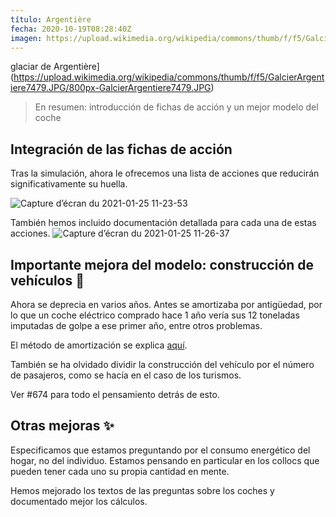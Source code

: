 ```yaml
---
título: Argentière
fecha: 2020-10-19T08:28:40Z
imagen: https://upload.wikimedia.org/wikipedia/commons/thumb/f/f5/GalcierArgentiere7479.JPG/800px-GalcierArgentiere7479.JPG
---
```


glaciar de Argentière](https://upload.wikimedia.org/wikipedia/commons/thumb/f/f5/GalcierArgentiere7479.JPG/800px-GalcierArgentiere7479.JPG)

> En resumen: introducción de fichas de acción y un mejor modelo del coche

## Integración de las fichas de acción

Tras la simulación, ahora le ofrecemos una lista de acciones que reducirán significativamente su huella.

![Capture d’écran du 2021-01-25 11-23-53](https://user-images.githubusercontent.com/1177762/105693284-d2b9de80-5eff-11eb-8229-9c7dfd4f2a63.png)

También hemos incluido documentación detallada para cada una de estas acciones.
![Capture d’écran du 2021-01-25 11-26-37](https://user-images.githubusercontent.com/1177762/105693599-347a4880-5f00-11eb-94c2-51a179b8bd48.png)

## Importante mejora del modelo: construcción de vehículos 🚗

Ahora se deprecia en varios años. Antes se amortizaba por antigüedad, por lo que un coche eléctrico comprado hace 1 año vería sus 12 toneladas imputadas de golpe a ese primer año, entre otros problemas.

El método de amortización se explica <a href="https://ecolab.ademe.fr/apps/climat/documentation/transport/voiture/amortissement-particulier">aquí</a>.

También se ha olvidado dividir la construcción del vehículo por el número de pasajeros, como se hacía en el caso de los turismos.

Ver #674 para todo el pensamiento detrás de esto.

## Otras mejoras ✨

Especificamos que estamos preguntando por el consumo energético del hogar, no del individuo. Estamos pensando en particular en los collocs que pueden tener cada uno su propia cantidad en mente.

Hemos mejorado los textos de las preguntas sobre los coches y documentado mejor los cálculos.
